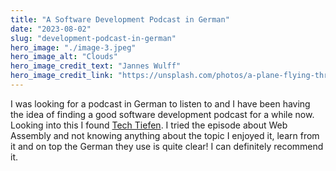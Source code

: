 ```yaml
---
title: "A Software Development Podcast in German"
date: "2023-08-02"
slug: "development-podcast-in-german"
hero_image: "./image-3.jpeg"
hero_image_alt: "Clouds"
hero_image_credit_text: "Jannes Wulff"
hero_image_credit_link: "https://unsplash.com/photos/a-plane-flying-through-a-dark-cloudy-sky-Xh-gW0k2WAw"
---
```


I was looking for a podcast in German to listen to and I have been having
the idea of finding a good software development podcast for a while now. 
Looking into this I found [Tech Tiefen](https://www.techtiefen.de/). 
I tried the episode about Web Assembly and not knowing anything about the topic 
I enjoyed it, learn from it and on top the German they use is quite clear! 
I can definitely recommend it. 


  